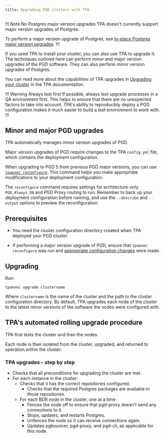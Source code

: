 ```yaml
---
title: Upgrading PGD clusters with TPA
---
```


!!! Note No Postgres major version upgrades
TPA doesn't currently support major version upgrades of Postgres. 

To perform a major version upgrade of Postgres, see [In-place Postgres major version upgrades](bdr_pg_upgrade).
!!!

If you used TPA to install your cluster, you can also use TPA to upgrade it. The techniques outlined here can perform minor and major version upgrades of the PGD software. They can also perform minor version upgrades of Postgres. 

You can read more about the capabilities of TPA upgrades in [Upgrading your cluster](/tpa/latest/tpaexec-upgrade/) in the TPA documentation.

!!! Warning Always test first
If possible, always test upgrade processes in a QA environment first. This helps to ensure that there are no unexpected factors to take into account. TPA's ability to reproducibly deploy a PGD configuration makes it much easier to build a test environment to work with.
!!!

## Minor and major PGD upgrades

TPA automatically manages minor version upgrades of PGD.

Major version upgrades of PGD require changes to the TPA `config.yml` file, which contains the deployment configuration. 

When upgrading to PGD 5 from previous PGD major versions, you can use [`tpaexec reconfigure`](/tpa/latest/reference/tpaexec-reconfigure/). This command helps you make appropriate modifications to your deployment configuration. 

The `reconfigure` command requires settings for architecture-only `PGD_Always_ON` and PGD Proxy routing to run. Remember to back up your deployment configuration before running, and use the `--describe` and `--output` options to preview the reconfiguration. 

## Prerequisites

* You need the cluster configuration directory created when TPA deployed your PGD cluster. 

* If performing a major version upgrade of PGD, ensure that `tpaexec reconfigure` was run and [appropriate configuration changes](#minor-and-major-pgd-upgrades) were made.


## Upgrading

Run:

```
tpaexec upgrade clustername
```

Where `clustername` is the name of the cluster and the path to the cluster configuration directory. By default, TPA upgrades each node of the cluster to the latest minor versions of the software the nodes were configured with.


## TPA's automated rolling upgrade procedure

TPA first tests the cluster and then the nodes. 

Each node is then isolated from the cluster, upgraded, and returned to operation within the cluster.

### TPA upgrades - step by step

* Checks that all preconditions for upgrading the cluster are met.
* For each instance in the cluster:
    * Checks that it has the correct repositories configured.
        * Checks that the required Postgres packages are available in those repositories.
    * For each BDR node in the cluster, one at a time:
        * Fences the node off to ensure that pgd-proxy doesn't send any connections to it.
        * Stops, updates, and restarts Postgres.
        * Unfences the node so it can receive connections again.
        * Updates pgbouncer, pgd-proxy, and pgd-cli, as applicable for this node.
